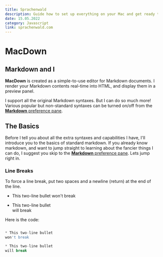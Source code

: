```yaml
---
title: Sprachenwald
description: Guide how to set up everything on your Mac and get ready to start coding. And some amazing apps to keep you productive.
date: 15.05.2022
category: Javascript
link: sprachenwald.com
---
```



# MacDown

## Markdown and I

**MacDown** is created as a simple-to-use editor for Markdown documents. I render your Markdown contents real-time into HTML, and display them in a preview panel.

I support all the original Markdown syntaxes. But I can do so much more! Various popular but non-standard syntaxes can be turned on/off from the [**Markdown** preference pane](#markdown-pane).

## The Basics
Before I tell you about all the extra syntaxes and capabilities I have, I'll introduce you to the basics of standard markdown. If you already know markdown, and want to jump straight to learning about the fancier things I can do, I suggest you skip to the [**Markdown** preference pane](#markdown-pane). Lets jump right in.  

### Line Breaks
To force a line break, put two spaces and a newline (return) at the end of the line.

* This two-line bullet 
won't break

* This two-line bullet  
will break

Here is the code:

```Javascript

* This two-line bullet 
won't break

* This two-line bullet  
will break

```
